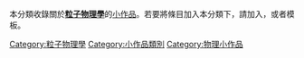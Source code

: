{{Catnav|頁面分類|自然科学|物理学|物理小作品}}
{{hiddencat}}
{{WPSS-cat}}
本分類收錄關於'''[[粒子物理學|粒子物理學]]'''的[[Wikipedia:小作品|小作品]]。若要將條目加入本分類下，請加入'''{{tl|Particle-stub}}'''，或者'''{{tl|粒子物理學小作品}}'''模板。
[[Category:粒子物理學|Category:粒子物理學]]
[[Category:小作品類別|Category:小作品類別]]
[[Category:物理小作品|Category:物理小作品]]